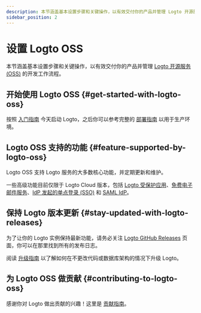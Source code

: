```yaml
---
description: 本节涵盖基本设置步骤和关键操作，以有效交付你的产品并管理 Logto 开源服务 (OSS) 的开发工作流程。
sidebar_position: 2
---
```


# 设置 Logto OSS

本节涵盖基本设置步骤和关键操作，以有效交付你的产品并管理 [Logto 开源服务 (OSS)](https://github.com/logto-io/logto) 的开发工作流程。

## 开始使用 Logto OSS \{#get-started-with-logto-oss}

按照 [入门指南](/logto-oss/get-started-with-oss/) 今天启动 Logto，之后你可以参考完整的 [部署指南](/logto-oss/deployment-and-configuration) 以用于生产环境。

## Logto OSS 支持的功能 \{#feature-supported-by-logto-oss}

Logto OSS 支持 Logto 服务的大多数核心功能，并定期更新和维护。

一些高级功能目前仅限于 Logto Cloud 版本，包括 [Logto 受保护应用](/integrate-logto/protected-app)、[免费电子邮件服务](/connectors/email-connectors/built-in-email-service)、[IdP 发起的单点登录 (SSO)](/end-user-flows/enterprise-sso/idp-initiated-sso) 和 [SAML IdP](/integrate-logto/third-party-applications)。

## 保持 Logto 版本更新 \{#stay-updated-with-logto-releases}

为了让你的 Logto 实例保持最新功能，请务必关注 [Logto GitHub Releases](https://github.com/logto-io/logto/releases) 页面，你可以在那里找到所有的发布日志。

阅读 [升级指南](/logto-oss/upgrading-oss-version) 以了解如何在不更改代码或数据库架构的情况下升级 Logto。

## 为 Logto OSS 做贡献 \{#contributing-to-logto-oss}

感谢你对 Logto 做出贡献的兴趣！这里是 [贡献指南](/logto-oss/contribution)。

